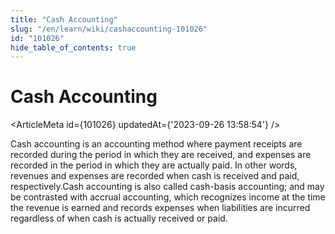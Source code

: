 ```yaml
---
title: "Cash Accounting"
slug: "/en/learn/wiki/cashaccounting-101026"
id: "101026"
hide_table_of_contents: true
---
```



# Cash Accounting

<ArticleMeta id={101026} updatedAt={'2023-09-26 13:58:54'} />
<div className='border-solid border-b border-t-0 my-4 border-[var(--ifm-color-gray-300)]' />

Cash accounting is an accounting method where payment receipts are recorded during the period in which they are received, and expenses are recorded in the period in which they are actually paid. In other words, revenues and expenses are recorded when cash is received and paid, respectively.Cash accounting is also called cash-basis accounting; and may be contrasted with accrual accounting, which recognizes income at the time the revenue is earned and records expenses when liabilities are incurred regardless of when cash is actually received or paid.
